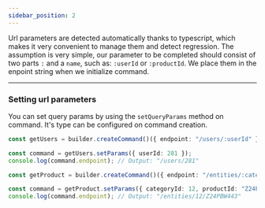 ```yaml
---
sidebar_position: 2
---
```


Url parameters are detected automatically thanks to typescript, which makes it very convenient to manage them and detect
regression. The assumption is very simple, our parameter to be completed should consist of two parts `:` and a `name`,
such as: `:userId` or `:productId`. We place them in the enpoint string when we initialize command.

---

### Setting url parameters

You can set query params by using the `setQueryParams` method on command. It's type can be configured on command
creation.

```ts
const getUsers = builder.createCommand()({ endpoint: "/users/:userId" });

const command = getUsers.setParams({ userId: 281 });
console.log(command.endpoint); // Output: "/users/281"
```

```ts
const getProduct = builder.createCommand()({ endpoint: "/entities/:categoryId/:productId" });

const command = getProduct.setParams({ categoryId: 12, productId: "Z24PBW443" });
console.log(command.endpoint); // Output: "/entities/12/Z24PBW443"
```
